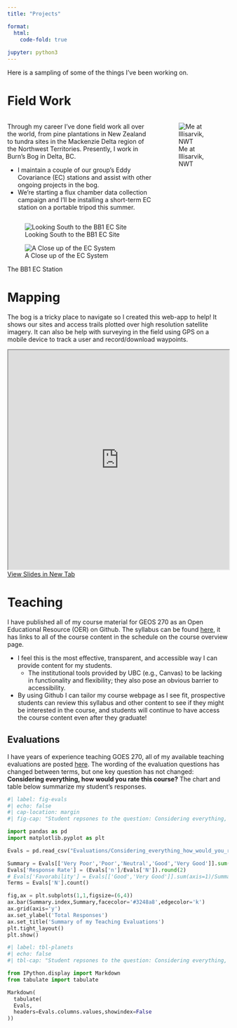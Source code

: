 ```yaml
---
title: "Projects"

format: 
  html:
    code-fold: true
    
jupyter: python3
---
```


Here is a sampling of some of the things I've been working on.  

# Field Work


:::: {.columns}
::: {.column width="65%"}

Through my career I've done field work all over the world, from pine plantations in New Zealand to tundra sites in the Mackenzie Delta region of the Northwest Territories.  Presently, I work in Burn's Bog in Delta, BC.

* I maintain a couple of our group's Eddy Covariance (EC) stations and assist with other ongoing projects in the bog.  
* We're starting a flux chamber data collection campaign and I'll be installing a short-term EC station on a portable tripod this summer.

:::
::: {.column width="30%"}

![Me at Illisarvik, NWT](images/Field_1.jpg)

:::

::::


::: {layout-ncol=2}

![Looking South to the BB1 EC Site](images/Field_2.jpg)

![A Close up of the EC System](images/Field_3.jpg)

The BB1 EC Station
:::

# Mapping

The bog is a tricky place to navigate so I created this web-app to help!  It shows our sites and access trails plotted over high resolution satellite imagery.  It can also be help with surveying in the field using GPS on a mobile device to track a user and record/download waypoints.

```{=html}

<iframe width="100%" height="500"  src="https://june-skeeter.github.io/FieldSiteNavigation/" title="FieldSiteMap">
  <p>Your browser does not support iframes.</p>
</iframe>
<a href="https://june-skeeter.github.io/FieldSiteNavigation/" target="_blank">View Slides in New Tab</a>

```



# Teaching

I have published all of my course material for GEOS 270 as an Open Educational Resource (OER) on Github.  The syllabus can be found [here](https://geos270.github.io/), it has links to all of the course content in the schedule on the course overview page.  

* I feel this is the most effective, transparent, and accessible way I can provide content for my students.
  * The institutional tools provided by UBC (e.g., Canvas) to be lacking in functionality and flexibility;  they also pose an obvious barrier to accessibility.  
* By using Github I can tailor my course webpage as I see fit, prospective students can review this syllabus and other content to see if they might be interested in the course, and students will continue to have access the course content even after they graduate!

## Evaluations

I have years of experience teaching GOES 270, all of my available teaching evaluations are posted [here](https://github.com/June-Skeeter/june-skeeter.github.io/tree/main/Evaluations).  The wording of the evaluation questions has changed between terms, but one key question has not changed: **Considering everything, how would you rate this course?**  The chart and table below summarize my student's responses.

::: {.center}

```python
#| label: fig-evals
#| echo: false
#| cap-location: margin
#| fig-cap: "Student repsones to the question: Considering everything, how would you rate this course?"

import pandas as pd
import matplotlib.pyplot as plt

Evals = pd.read_csv("Evaluations/Considering_everything_how_would_you_rate_this_course.csv")

Summary = Evals[['Very Poor','Poor','Neutral','Good','Very Good']].sum()
Evals['Response Rate'] = (Evals['n']/Evals['N']).round(2)
# Evals['Favorability'] = Evals[['Good','Very Good']].sum(axis=1)/Summary.sum()
Terms = Evals['N'].count()

fig,ax = plt.subplots(1,1,figsize=(6,4))
ax.bar(Summary.index,Summary,facecolor='#3248a8',edgecolor='k')
ax.grid(axis='y')
ax.set_ylabel('Total Responses')
ax.set_title('Summary of my Teaching Evaluations')
plt.tight_layout()
plt.show()

```






```python
#| label: tbl-planets
#| echo: false
#| tbl-cap: "Student repsones to the question: Considering everything, how would you rate this course?"

from IPython.display import Markdown
from tabulate import tabulate

Markdown(
  tabulate(
  Evals, 
  headers=Evals.columns.values,showindex=False
))

```


:::